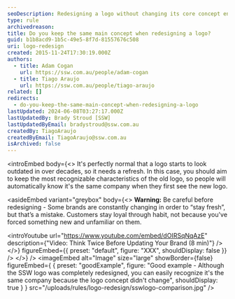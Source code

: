 ```yaml
---
seoDescription: Redesigning a logo without changing its core concept ensures brand recognition and customer loyalty.
type: rule
archivedreason:
title: Do you keep the same main concept when redesigning a logo?
guid: b1b8acd9-1b5c-49e5-8f7d-81557676c508
uri: logo-redesign
created: 2015-11-24T17:30:19.000Z
authors:
  - title: Adam Cogan
    url: https://ssw.com.au/people/adam-cogan
  - title: Tiago Araujo
    url: https://ssw.com.au/people/tiago-araujo
related: []
redirects:
  - do-you-keep-the-same-main-concept-when-redesigning-a-logo
lastUpdated: 2024-06-08T03:27:17.000Z
lastUpdatedBy: Brady Stroud [SSW]
lastUpdatedByEmail: bradystroud@ssw.com.au
createdBy: TiagoAraujo
createdByEmail: TiagoAraujo@ssw.com.au
isArchived: false
---
```


<introEmbed
  body={<>
It's perfectly normal that a logo starts to look outdated in over decades, so it needs a refresh. In this case, you should aim to keep the most recognizable characteristics of the old logo, so people will automatically know it's the same company when they first see the new logo.

<asideEmbed
  variant="greybox"
  body={<>
    **Warning:** Be careful before redesigning - Some brands are constantly changing in order to “stay fresh”, but that’s a mistake. Customers stay loyal through habit, not because you've forced something new and unfamiliar on them.

&lt;introYoutube url="https://www.youtube.com/embed/dOIRSqNqAzE" description={"Video: Think Twice Before Updating Your Brand (8 min)"} /&gt;
  </>}
  figureEmbed={{
    preset: "default",
    figure: "XXX",
    shouldDisplay: false
  }}
/>
  </>}
/>
<imageEmbed
  alt="Image"
  size="large"
  showBorder={false}
  figureEmbed={ {
    preset: "goodExample",
    figure: "Good example - Although the SSW logo was completely redesigned, you can easily recognize it's the same company because the logo concept didn't change",
    shouldDisplay: true
  } }
  src="/uploads/rules/logo-redesign/sswlogo-comparison.jpg"
/>
